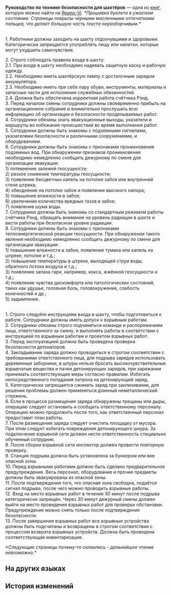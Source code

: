 {{Книга Инфобокс
|id           = 003
|Название     = Руководство по технике безопасности для шахтёров
|Изображение  = Item Jarilo-VI Readable 2.png
|Мир          = Ярило-VI
|Томов        = 1
|Автор        = <!--нужно добавить-->
|Описание     = Устаревшее руководство по технике безопасности. У каждого шахтёра в Подземье есть отдельная копия.
|Том1         = {{tx}}
|Источник1    = {{tx|Отсутствует источник}}
|Персонажи    = 
|Фракции      = 
}}
'''Руководство по технике безопасности для шахтёров''' — одна из [[Книги|книг]], которую можно найти на [[Ярило-VI]].
<!--
==Получение==
<gallery>
Книга НАЗВАНИЕ.png|НАЗВАНИЕ
Локация НАЗВАНИЕ.png|Расположение на карте. Ближайший пространственный якорь «[[НАЗВАНИЕ]]»
</gallery>
-->
''*Прошивка буклета в ужасном состоянии. Страницы покрыты чёрными масленными отпечатками пальцев, что делает большую часть текста неразборчивым.*''

{{Размер|28|<div align="center">Руководство по технике безопасности для шахтёров</div>}}

{{Размер|26|I. Инструкции при входе в шахту}}<br />
1. Работники должны заходить на шахту отдохнувшими и здоровыми. Категорически запрещается употреблять пищу или напитки, которые могут ухудшить самочувствие.

2. Строго соблюдать правила входа в шахту:<br />
2.1. При входе в шахту необходимо надевать защитную каску и рабочую одежду.<br />
2.2. Необходимо иметь шахтёрскую лампу с достаточным зарядом аккумулятора.<br />
2.3. Необходимо иметь при себе пару обуви, инструменты, материалы и запасные части для исполнения служебных обязанностей.<br />
2.4. Должна быть обеспечена корректная работа счётчика Рэнд.<br />
3. Перед началом смены сотрудники должны своевременно прибыть на организационное собрание и внимательно прослушать всю информацию об организации и безопасности проделываемых работ.<br />
4. Сотрудники обязаны знать эвакуационные выходы, указатели и маршруты во избежание происшествий во время выполнения работ.<br />
5. Сотрудники должны быть знакомы с подземными сигналами, указателями безопасности и различными сооружениями, и оборудованием.<br />
6. Сотрудники должны быть знакомы с признаками проникновения подземных вод. При обнаружении признаков проникновения необходимо немедленно сообщить дежурному по смене для организации эвакуации:<br />
1) потемнение залежей геосущности;<br />
2) резкое снижение температуры геосущности;<br />
3) появление бесцветных капель на потолке забоя или внутренней стене штрека;<br />
4) обводнение на потолке забоя и появление высокого напора;<br />
5) повышение влажности в забое;<br />
6) увеличение количества вредных газов в забое;<br />
7) появление шума воды.<br />
7. Сотрудники должны быть знакомы со стандартным режимом работы счётчика Рэнд, обращать внимание на уровень радиации в шахте и вести работы при безопасном уровне радиации.<br />
8. Сотрудники должны быть знакомы с признаками теплоэнергетической реакции геосущности. При обнаружении такого явления необходимо немедленно сообщить дежурному по смене для организации эвакуации:<br />
1) повышение влажности в забое, появление тумана или капель на штреке, потолке и т.д.;<br />
2) повышение температуры в штреке, выходящей струи воды, обратного потока воздуха и т.д.;<br />
3) появление запаха гари, например, кокса, жжённой геосущности и т.д.;<br />
4) появление чувства дискомфорта или патологических состояний, таких как удушье, головная боль, головокружение, слабость конечностей и др.;<br />
5) задымление.

{{Размер|26|II. Порядок взрывных работ}}<br />
1. Строго следуйте инструкциям входа в шахту, чтобы подготовиться к работе. Сотрудники должны иметь допуск к взрывным работам.<br />
2. Сотрудники обязаны строго подчиняться команде и распоряжениям лица, ответственного за смену, и выполнять работы в соответствии с инструкцией по взрывным работам и проектом взрывных работ.<br />
3. Перед эксплуатацией должна быть проведена проверка безопасности детонаторов.<br />
4. Закладывание заряда должно проводиться в строгом соответствии с требованиями ответственного лица, для подрыва зарядов использовать деревянные заборники, в шпуры нельзя бросать высокочувствительные взрывчатые вещества и пачки детонирующих зарядов, при заряжании принимать соответствующие меры согласно правилам. Избегать непосредственного попадания патрона на детонирующий заряд.<br />
5. Категорически запрещается сжимать заряд при заклинивании, для решения проблемы должен применяться длинный неметаллический стержень.<br />
6. Если в процессе размещения заряда обнаружены трещины или дыры, операцию следует остановить и сообщить ответственному персоналу. Операцию можно продолжить после того, как ответственный персонал предоставит план работы.<br />
7. После размещения заряда следует очистить площадку от мусора. При этом следует избегать повреждения детонирующего шнура. За подключение взрывной сети должен нести ответственность специально обученный сотрудник.<br />
8. После сборки взрывной сети инспектор должен провести повторную проверку.<br />
9. Станция подрыва должна быть установлена за бункером или вне опасной зоны.<br />
10. Перед взрывными работами должно быть сделано предварительное предупреждение. Весь персонал, оборудование и прочие предметы должны быть эвакуированы из опасной зоны.<br />
11. После подтверждения того, что опасная зона свободна, подаётся сигнал подрыва, после чего можно проводить взрывные работы.<br />
12. Вход на место взрывных работ в течение 30 минут после подрыва категорически запрещён. Через 30 минут дежурный смены должен выйти на место проведения взрывных работ для проверки обстановки. Предупреждение можно снять только после подтверждения безопасности.<br />
13. После завершения взрывных работ все взрывные устройства должны быть подсчитаны и возвращены в строгом соответствии с процессом возврата взрывных устройств. Должна быть проведена соответствующая инвентаризация.

''*Следующие страницы почему-то склеились - дальнейшее чтение невозможно.*''

==На других языках==
{{На других языках
|en   = ''Miner's Safety Manual''
|zhs  = 《矿山员工安全手册》
|zht  = 《礦山員工安全手冊》
|ja   = 『鉱山安全マニュアル』
|ko   = ≪광산 직원 안전 매뉴얼≫
|es   = Manual de seguridad del minero
|fr   = ''Manuel de sécurité du mineur''
|ru   = Руководство по технике безопасности для шахтёров
|th   = "คู่มือความปลอดภัยพนักงานเหมือง"
|vi   = "Sổ Tay An Toàn Cho Công Nhân Mỏ"
|de   = „Handbuch zur Sicherheit der Bergarbeiter“
|id   = "Manual Keselamatan Staf Tambang"
|pt   = "Manual de Segurança do Minerador"
}}

==История изменений==
{{История изменений|2.7}}